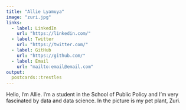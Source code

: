 ```yaml
---
title: "Allie Lyamuya"
image: "zuri.jpg"
links:
  - label: LinkedIn
    url: "https://linkedin.com/"
  - label: Twitter
    url: "https://twitter.com/"
  - label: GitHub
    url: "https://github.com/"
  - label: Email
    url: "mailto:email@email.com"
output:
  postcards::trestles
---
```


Hello, I'm Allie. I'm a student in the School of Public Policy and I'm very
fascinated by data and data science. In the picture is my pet plant, Zuri. 

